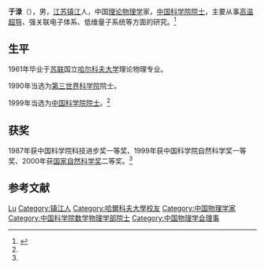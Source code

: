 '''于渌'''（{{bd|1937年|8月22日||}}），男，[[江苏|江苏]][[镇江|镇江]]人，中国[[理论物理学|理论物理学]]家，[[中国科学院院士|中国科学院院士]]，主要从事[[高温超导|高温超导]]、强关联电子体系、低维量子系统等方面的研究。<ref name="cas">{{cite web|url=http://casad.cas.cn/sourcedb_ad_cas/zw2/ysxx/sxwlxb/200906/t20090624_1791978.html|title=于渌|publisher=中国科学院|accessdate=2020-05-21|archive-date=2020-09-21|archive-url=https://web.archive.org/web/20200921161130/http://casad.cas.cn/sourcedb_ad_cas/zw2/ysxx/sxwlxb/200906/t20090624_1791978.html|dead-url=no}}</ref>

== 生平 ==
1961年毕业于[[苏联|苏联]]国立[[哈尔科夫大学|哈尔科夫大学]]理论物理专业。

1990年当选为[[第三世界科学院|第三世界科学院]]院士。

1999年当选为[[中国科学院院士|中国科学院院士]]。<ref name="cas" />

== 获奖 ==
1987年获中国科学院科技进步奖一等奖、1999年获中国科学院自然科学奖一等奖、2000年获[[国家自然科学奖|国家自然科学奖]]二等奖。<ref name="cas" />  

== 参考文献 ==
{{reflist}}

{{中国科学家小作品}}
{{中国科学院数学物理学部院士}}
{{中国物理学会第八届理事会}}

{{Authority control}}
{{DEFAULTSORT:Yu于}}
[[Category:于姓|Lu]]
[[Category:镇江人|Category:镇江人]]
[[Category:哈爾科夫大學校友|Category:哈爾科夫大學校友]]
[[Category:中国物理学家|Category:中国物理学家]]
[[Category:中国科学院数学物理学部院士|Category:中国科学院数学物理学部院士]]
[[Category:中国物理学会理事|Category:中国物理学会理事]]